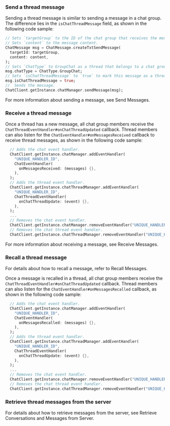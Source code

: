 <PlatformWrapper platform="flutter">

### Send a thread message

Sending a thread message is similar to sending a message in a chat group. The difference lies in the `isChatThreadMessage` field, as shown in the following code sample:

```dart
// Sets `targetGroup` to the ID of the chat group that receives the message.
// Sets `content` to the message content.
ChatMessage msg = ChatMessage.createTxtSendMessage(
  targetId: targetGroup,
  content: content,
);
// Sets `ChatType` to GroupChat as a thread that belongs to a chat group.
msg.chatType = ChatType.GroupChat;
// Sets `isChatThreadMessage` to `true` to mark this message as a thread message.
msg.isChatThreadMessage = true;
//  Sends the message.
ChatClient.getInstance.chatManager.sendMessage(msg);
```

For more information about sending a message, see <Link to="/agora-chat/client-api/messages/send-receive-messages?platform={{platform.PATH}}#send-a-text-message">Send Messages</Link>.

### Receive a thread message

Once a thread has a new message, all chat group members receive the `ChatThreadEventHandler#onChatThreadUpdated` callback. Thread members can also listen for the `ChatEventHandler#onMessagesReceived` callback to receive thread messages, as shown in the following code sample:

```dart
  // Adds the chat event handler.
  ChatClient.getInstance.chatManager.addEventHandler(
    "UNIQUE_HANDLER_ID",
    ChatEventHandler(
      onMessagesReceived: (messages) {},
    ),
  );
  // Adds the thread event handler.
  ChatClient.getInstance.chatThreadManager.addEventHandler(
    "UNIQUE_HANDLER_ID",
    ChatThreadEventHandler(
      onChatThreadUpdate: (event) {},
    ),
  );
  ...
  // Removes the chat event handler.
  ChatClient.getInstance.chatManager.removeEventHandler("UNIQUE_HANDLER_ID");
  // Removes the chat thread event handler.
  ChatClient.getInstance.chatThreadManager.removeEventHandler("UNIQUE_HANDLER_ID");
```

For more information about receiving a message, see <Link to="/agora-chat/client-api/messages/send-receive-messages?platform={{platform.PATH}}#receive-a-message">Receive Messages</Link>.

### Recall a thread message

For details about how to recall a message, refer to <Link to="/agora-chat/client-api/messages/send-receive-messages?platform={{platform.PATH}}#recall-a-message">Recall Messages</Link>.

Once a message is recalled in a thread, all chat group members receive the `ChatThreadEventHandler#onChatThreadUpdated` callback. Thread members can also listen for the `ChatEventHandler#onMessagesRecalled` callback, as shown in the following code sample:

```dart
  // Adds the chat event handler.
  ChatClient.getInstance.chatManager.addEventHandler(
    "UNIQUE_HANDLER_ID",
    ChatEventHandler(
      onMessagesRecalled: (messages) {},
    ),
  );
  // Adds the thread event handler.
  ChatClient.getInstance.chatThreadManager.addEventHandler(
    "UNIQUE_HANDLER_ID",
    ChatThreadEventHandler(
      onChatThreadUpdate: (event) {},
    ),
  );
  ...
  // Removes the chat event handler.
  ChatClient.getInstance.chatManager.removeEventHandler("UNIQUE_HANDLER_ID");
  // Removes the chat thread event handler.
  ChatClient.getInstance.chatThreadManager.removeEventHandler("UNIQUE_HANDLER_ID");
```

### Retrieve thread messages from the server

For details about how to retrieve messages from the server, see <Link to="/agora-chat/client-api/messages/retrieve-messages?platform={{platform.PATH}}#retrieve-historical-messages-of-the-specified-conversation">Retrieve Conversations and Messages from Server</Link>.

</PlatformWrapper>